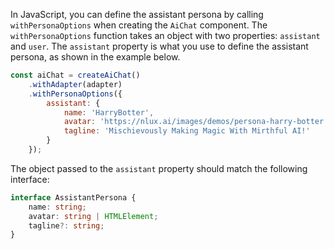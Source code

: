 In JavaScript, you can define the assistant persona by calling `withPersonaOptions` when creating the `AiChat` component.
The `withPersonaOptions` function takes an object with two properties: `assistant` and `user`. The `assistant` property is
what you use to define the assistant persona, as shown in the example below.

```javascript
const aiChat = createAiChat()
    .withAdapter(adapter)
    .withPersonaOptions({
        assistant: {
            name: 'HarryBotter',
            avatar: 'https://nlux.ai/images/demos/persona-harry-botter.jpg',
            tagline: 'Mischievously Making Magic With Mirthful AI!'
        }
    });
```

The object passed to the `assistant` property should match the following interface:

```typescript
interface AssistantPersona {
    name: string;
    avatar: string | HTMLElement;
    tagline?: string;
}
```
